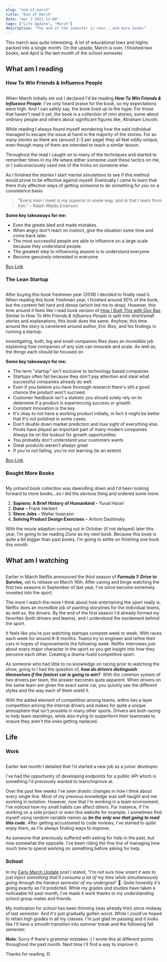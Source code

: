 ```yaml
---
slug: "end-of-march"
title: "End of March"
date: "Apr 3 2021 12:00"
tags: ["Life Update", "March"]
description: "The end of the semester is near...and more books"
---
```


This march was quite interesting. A lot of educational lows and hights packed into a single month. On the upside, March is over, I finished two books, and April is the last month of the school semester.

## What am I reading



### How To Win Friends & Influence People

<IMG url="/lincoln.png"/>

When March initially set out I declared I'd be reading ***How  To Win Friends & Influence People***. I've only heard praise for the book, so my expectations were high. And I can safely say, the book lived up to the hype. For those that haven't read it yet, the book is a collection of mini stories, some about ordinary people and others about significant figures like, Abraham Lincoln.

While reading I always found myself wondering how the said individual managed to escape the issue at hand in the majority of the stories. For as many stories as there are (around 2-3 per page) they all feel oddly unique, even though many of them are intended to teach a similar lesson.

Throughout the read I caught on to many of the techniques and started to remember times in my life where either someone used these tactics on me, or I subconsciously used one of the tricks on someone else.

As I finished the stories I start mental simulations to see if this method would prove to be effective against myself. Eventually I came to learn that there truly affective ways of getting someone to do something for you on a consistence basis 
> "Every man I meet is my superior in some way, and in that I learn from him." – Ralph Waldo Emerson 


**Some key takeaways for me:**

- Even the greats bled and made mistakes.
- When angry don't react on instinct, give the situation some time and come back later.
- The most successful people are able to influence on a large scale because they understand people.
- The greatest step to influencing anyone is to understand everyone
- Become genuinely interested in everyone

[Buy Link](https://www.amazon.com/How-Win-Friends-Influence-People/dp/0671027034)
### The Lean Startup

<IMG url="/apple.png"/>


After buying this book freshmen year (2018) I decided to finally read it. When reading this book freshman year, I finished around 30% of the book, but the content felt hard and dense (which led me to drop). However, this time around it feels like I read book version of [How I Built This with Guy Raz](https://www.npr.org/podcasts/510313/how-i-built-this). Similar to *How To Win Friends & Influence People* is split into short/small stories and explanations, this book does the same. Anyhow, this time around the story is cenetered around author, *Eric Ries*, and his findings in running a startup.

Investigating, both, big and small companies Ries does an incredible job explaining how companies of any size can innovate and scale. As well as, the things each should be focused on.

**Some key takeaways for me:**


- The term "startup" isn't exclusive to technology based companies
- Startups often fail because they don't pay attention and steal what successful companies already do well.
- Even if you believe you have thorough research there's still a good chance the product won't succeed.
- Customer feedback isn't a statistic you should solely rely on to determine if a product is experiencing success or growth.
- Constant innovation is the key
- It's okay to not have a working product initially, in fact it might be better that it's not polished in some cases.
- Don't double down market prediction and lose sight of everything else. Pivots have played an important part of many modern companies  Always be on the lookout for growth opportunities.
- You probably don't understand your customers wants
- Great products weren't always great
- If you're not failing, you're not learning (to an extent)

[Buy Link](https://www.amazon.com/Lean-Startup-Entrepreneurs-Continuous-Innovation/dp/0307887898)
### Bought More Books
<IMG url="/books.jpg"/>

My onhand book collection was dwendling down and I'd been looking forward to more books...so I did the obvious thing and ordered some more.

1. **Sapiens: A Brief History of Humankind** – Yuval Harari
2. **Dune** – Frank Herbert
3. **Steve Jobs** – Walter Issacson
4. **Solving Product Design Exercises** – Artiom Dashinsky

With the movie adaption coming out in October (if not delayed) later this year, I'm going to be reading *Dune* as my next book. Because this book is quite a bit bigger than past books, I'm going to settle on finishing one book this month.
## What am I watching

<IMG url="/charlesleclerc.gif" caption="Charles Leclerc, Formula 1 driver for Scuderia Ferrari"/>

Earlier in March Netflix announced the third season of ***Formula 1: Drive to Survive,*** set to release on March 16th. After caving and binge watching the first two seasons in September of last year, I've since become extremely invested into the sport.

The more I watch the more I think about how entertaining the sport really is. Netflix does an incredible job of painting storylines for the individual teams, as well as, the drivers. By the end of the first season I'd already formed my favorites (both drivers and teams), and I understood the excitement behind the sport.


It feels like you're just watching startups compete week to week. With races each week for around 8-9 months. Teams try to engineer and refine their cars in hopes of improvements the following week. Netflix interviews just about every major character in the sport so you get insight into how they perceive each other. Creating a drama-fueld competitive sport.
<IMG url="/mercedes.png" caption="Mercedes Formula 1 Team, Lewis Hamilton (left), Toto Wolff(center), Valtteri Bottas (right)"/>

As someone who had little to no knowledge on racing prior to watching the show, going in I had the question of, ***how do drivers distinguish themselves if the fastest car is going to win?***.  With the common system of two drivers per team, the answer becomes quite apparent. When drivers on the same team are given the exact same car, you quickly see the different styles and the way each of them wield it.

With the added element of competition among teams, within lies a layer competition among the internal drivers and makes for quite a unique atmosphere that isn't possible in many other sports. Drivers are both racing to help team standings, while also trying to outperform their teammate to ensure they aren't the ones getting replaced.

## Life

### Work
<IMG url="/wind-rises.gif"/>

Earlier last month I detailed that I'd started a new job as a junior developer.

I've had the oppurtunity of developing endpoints for a public API which is something I'd previously wanted to learn/improve at.

Over the past few weeks I've seen drastic changes in how I think about every single line. Most of my previous knowledge was self-taught and me working in isolation. However, now that I'm working in a team environment, I've noticed how my small habits can affect others. For instance, if I'm working on a side project or even this website for example, I sometimes find myself using random variable names as ***Im the only one that going to read this code***. After getting accustomed to code reviews, I've started to quite enjoy them, as I'm always finding ways to improve.

As someone that previously suffered with asking for help in the past, but now somewhat the opposite. I've been riding the fine line of managing how much time to spend working on something before asking for help.

### School
In my [Early March Update](/blog/early-march-update) post I stated, *"I'm not sure how smart it was to just inject something that'll consume a lot of my time while simultaneously going through the hardest semester of my undergrad"* 🤡. Quite honestly it's going exactly as I'd predicted. While my grades and studies have taken a noticeable hit past month, I've made it work thanks to my understanding school group mates and friends. 

My motivation for school has been thinning (was already thin) since midway of last semester. And it's just gradually gotten worst. While I could've hoped to retain high grades in all my classes. I'm just glad im passing and it looks like I'll have a smooth transition into summer break and the following fall semester.

**Note**: Sorry if there's grammar mistakes :( I wrote this at different points throughout the past month. Next time I'll find a way to improve it. 

Thanks for reading :D
